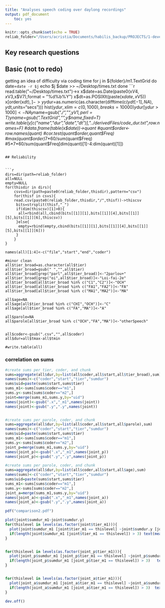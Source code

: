 ```yaml
---
title: "Analyses speech coding over daylong recordings"
output: pdf_document
	toc: yes
---
```


```r
knitr::opts_chunk$set(echo = TRUE)
reliab_folder="/Users/acristia/Documents/habilis_backup/PROJECTS/1-developing/WACK-all/coded/"

```

## Key research questions

## Basic (not to redo)
getting an idea of difficulty via coding time
for j in ${folder}*/*m1.TextGrid
do
 date=`date -r $j`
 echo $j $date >> ~/Desktop/times.txt
done
```r
read.table("~/Desktop/times.txt")->x
x$date=as.Date(paste0(x$V4,x$V3,x$V7),format = "%d%b%Y")
x$dt=as.POSIXlt(paste(x$date,x$V5))
x[order(x$dt),]->y
y$dur=as.numeric(as.character(difftime(c(y$dt[-1],NA),y$dt,units="secs")))
hist(y$dur,xlim=c(0,1000),breaks=10000)
y$dur[y$dur>1000]<-NA
y$name=gsub(".*/","",y$V1,perl=T)
y$name=gsub(".TextGrid","",y$name,fixed=T)
write.table(y[c("name","dur","date","dt")],"../derivedFiles/code_dur.txt",row.names=F)
#data.frame(table(x$date))->quant
#quant$order<-row.names(quant)
#cor.test(quant$order,quant$Freq)
#max(quant$order)*7*60/sum(quant$Freq)
#5*7*60/sum(quant$Freq[dim(quant)[1]-4:dim(quant)[1]])
```

## Reliability


```r
dirs=dir(path=reliab_folder)
all=NULL
empty=NULL
for(thisdir in dirs){
	csvs=dir(path=paste0(reliab_folder,thisdir),pattern="csv")
	for(thisf in csvs){
  	read.csv(paste0(reliab_folder,thisdir,"/",thisf))->thiscsv
	 bits=strsplit(thisf,"_")
	 if(dim(thiscsv)[1]>0){
  	  all=rbind(all,cbind(bits[[1]][1],bits[[1]][4],bits[[1]][5],bits[[1]][6],thiscsv))
	 }else{
  	  empty=rbind(empty,cbind(bits[[1]][1],bits[[1]][4],bits[[1]][5],bits[[1]][6]))
	 }
	}	
}

names(all)[1:4]<-c("file","start","end","coder")

#minor clean
all$tier_broad=as.character(all$tier)
all$tier_broad=gsub(" ","",all$tier)
all$tier_broad[grep("parl",all$tier_broad)]<-"2parlou+"
all$tier_broad[grep("oi",all$tier_broad)]<-"Loi-fai-2e"
all$tier_broad[all$tier_broad %in% c("C1","C2")]<-"OCH"
all$tier_broad[all$tier_broad %in% c("FA1","FA2")]<-"FA"
all$tier_broad[all$tier_broad %in% c("MA1","MA2")]<-"MA"

all$age=NA
all$age[all$tier_broad %in% c("CHI","OCH")]<-"C"
all$age[all$tier_broad %in% c("FA","MA")]<-"A"

all$parole=NA
all$parole[all$tier_broad %in% c("OCH","FA","MA")]<-"otherSpeech"


all$coder<-gsub(".csv","",all$coder)
all$dur=all$tmax-all$tmin

#write.table(all)
```

### correlation on sums



```r
#create sums per tier, coder, and chunk
sums=aggregate(all$dur,by=list(all$coder,all$start,all$tier_broad),sum)
names(sums)<-c("coder","start","tier","sumdur")
sums$uid=paste(sums$start,sums$tier)
sums_m1<-sums[sums$coder=="m1",]
sums.y<-sums[sums$coder=="m2",]
joint=merge(sums_m1,sums.y,by="uid")
names(joint)<-gsub(".x","_m1",names(joint))
names(joint)<-gsub(".y",".y",names(joint))


#create sums per parole, coder, and chunk
sums=aggregate(all$dur,by=list(all$coder,all$start,all$parole),sum)
names(sums)<-c("coder","start","tier","sumdur")
sums$uid=paste(sums$start,sums$tier)
sums_m1<-sums[sums$coder=="m1",]
sums.y<-sums[sums$coder=="m2",]
joint_p=merge(sums_m1,sums.y,by="uid")
names(joint_p)<-gsub(".x","_m1",names(joint_p))
names(joint_p)<-gsub(".y",".y",names(joint_p))

#create sums per parole, coder, and chunk
sums=aggregate(all$dur,by=list(all$coder,all$start,all$age),sum)
names(sums)<-c("coder","start","tier","sumdur")
sums$uid=paste(sums$start,sums$tier)
sums_m1<-sums[sums$coder=="m1",]
sums.y<-sums[sums$coder=="m2",]
joint_a=merge(sums_m1,sums.y,by="uid")
names(joint_a)<-gsub(".x","_m1",names(joint_a))
names(joint_a)<-gsub(".y",".y",names(joint_a))

pdf("comparison2.pdf")

plot(joint$sumdur_m1~joint$sumdur.y)
for(thislevel in levels(as.factor(joint$tier_m1))){
  plot(joint$sumdur_m1 [joint$tier_m1 == thislevel] ~joint$sumdur.y [joint$tier_m1 == thislevel], main=thislevel)
  if(length(joint$sumdur_m1 [joint$tier_m1 == thislevel]) > 3) text(mean(joint$sumdur.y [joint$tier_m1 == thislevel]),mean(joint$sumdur_m1 [joint$tier_m1 == thislevel]),round(cor.test(joint$sumdur.y [joint$tier_m1 == thislevel], joint$sumdur_m1 [joint$tier_m1 == thislevel])$estimate,3))
}


for(thislevel in levels(as.factor(joint_p$tier_m1))){
  plot(joint_p$sumdur_m1 [joint_p$tier_m1 == thislevel] ~joint_p$sumdur.y [joint_p$tier_m1 == thislevel], main=thislevel)
  if(length(joint_p$sumdur_m1 [joint_p$tier_m1 == thislevel]) > 3)   text(mean(joint_p$sumdur.y [joint_p$tier_m1 == thislevel]),mean(joint_p$sumdur_m1 [joint_p$tier_m1 == thislevel]),round(cor.test(joint_p$sumdur.y [joint_p$tier_m1 == thislevel], joint_p$sumdur_m1 [joint_p$tier_m1 == thislevel])$estimate,3))
}


for(thislevel in levels(as.factor(joint_a$tier_m1))){
  plot(joint_a$sumdur_m1 [joint_a$tier_m1 == thislevel] ~joint_a$sumdur.y [joint_a$tier_m1 == thislevel], main=thislevel)
  if(length(joint_a$sumdur_m1 [joint_a$tier_m1 == thislevel]) > 3)  text(mean(joint_a$sumdur.y [joint_a$tier_m1 == thislevel]),mean(joint_a$sumdur_m1 [joint_a$tier_m1 == thislevel]),round(cor.test(joint_a$sumdur.y [joint_a$tier_m1 == thislevel], joint_a$sumdur_m1 [joint_a$tier_m1 == thislevel])$estimate,3))
}

dev.off()
```


